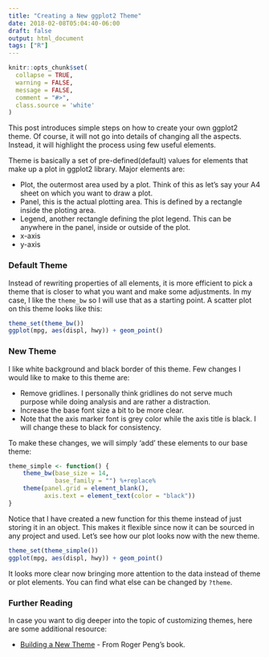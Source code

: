 ```yaml
---
title: "Creating a New ggplot2 Theme"
date: 2018-02-08T05:04:40-06:00
draft: false
output: html_document
tags: ["R"]
---
```

```r
knitr::opts_chunk$set(
  collapse = TRUE,
  warning = FALSE,
  message = FALSE,
  comment = "#>",
  class.source = 'white'
)
```

This post introduces simple steps on how to create your own ggplot2 theme. Of course, it will not go into details of changing all the aspects. Instead, it will highlight the process using few useful elements.

Theme is basically a set of pre-defined(default) values for elements that make up a plot in ggplot2 library. Major elements are:

- Plot, the outermost area used by a plot. Think of this as let's say your A4 sheet on which you want to draw a plot.
- Panel, this is the actual plotting area. This is defined by a rectangle inside the ploting area.
- Legend, another rectangle defining the plot legend. This can be anywhere in the panel, inside or outside of the plot.
- x-axis
- y-axis

### Default Theme
Instead of rewriting properties of all elements, it is more efficient to pick a theme that is closer to what you want and make some adjustments. In my case, I like the `theme_bw` so I will use that as a starting point. A scatter plot on this theme looks like this:


```r
theme_set(theme_bw())
ggplot(mpg, aes(displ, hwy)) + geom_point()
```

### New Theme
I like white background and black border of this theme. Few changes I would like to make to this theme are:

- Remove gridlines. I personally think gridlines do not serve much purpose while doing analysis and are rather a distraction.
- Increase the base font size a bit to be more clear.
- Note that the axis marker font is grey color while the axis title is black. I will change these to black for consistency. 

To make these changes, we will simply 'add' these elements to our base theme:


```r
theme_simple <- function() {
    theme_bw(base_size = 14,
             base_family = "") %+replace%
    theme(panel.grid = element_blank(),
          axis.text = element_text(color = "black"))
}
```

Notice that I have created a new function for this theme instead of just storing it in an object. This makes it flexible since now it can be sourced in any project and used. Let's see how our plot looks now with the new theme.


```r
theme_set(theme_simple())
ggplot(mpg, aes(displ, hwy)) + geom_point()
```

It looks more clear now bringing more attention to the data instead of theme or plot elements. You can find what else can be changed by `?theme`. 

### Further Reading
In case you want to dig deeper into the topic of customizing themes, here are some additional resource:

- [Building a New Theme](https://bookdown.org/rdpeng/RProgDA/building-a-new-theme.html) - From Roger Peng's book.
